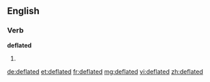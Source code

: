 ==English==

===Verb===
'''deflated'''

# {{past of|[[deflate]]}}

[[de:deflated]]
[[et:deflated]]
[[fr:deflated]]
[[mg:deflated]]
[[vi:deflated]]
[[zh:deflated]]